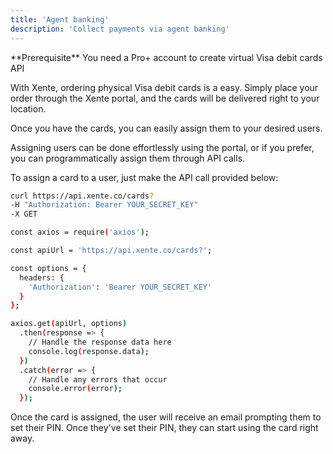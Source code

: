 ```yaml
---
title: 'Agent banking'
description: 'Collect payments via agent banking'
---
```


<Info>
  **Prerequisite** You need a Pro+ account to create virtual Visa debit cards API
</Info>


With Xente, ordering physical Visa debit cards is a easy. Simply place your order through the Xente portal, and the cards will be delivered right to your location. 

Once you have the cards, you can easily assign them to your desired users.

Assigning users can be done effortlessly using the portal, or if you prefer, you can programmatically assign them through API calls.

To assign a card to a user, just make the API call provided below:

<CodeGroup>

```bash cURL
curl https://api.xente.co/cards?
-H "Authorization: Bearer YOUR_SECRET_KEY"
-X GET
```

```bash Node
const axios = require('axios');

const apiUrl = 'https://api.xente.co/cards?';

const options = {
  headers: {
    'Authorization': 'Bearer YOUR_SECRET_KEY'
  }
};

axios.get(apiUrl, options)
  .then(response => {
    // Handle the response data here
    console.log(response.data);
  })
  .catch(error => {
    // Handle any errors that occur
    console.error(error);
  });
```

</CodeGroup>

Once the card is assigned, the user will receive an email prompting them to set their PIN. Once they've set their PIN, they can start using the card right away.
